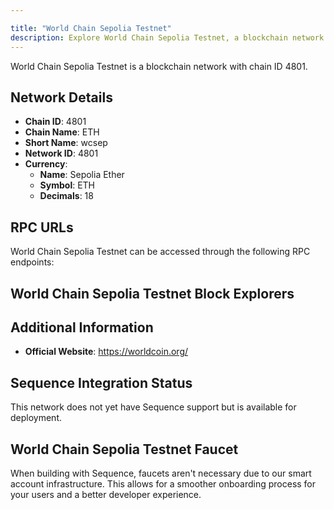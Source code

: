 ```yaml
---

title: "World Chain Sepolia Testnet"
description: Explore World Chain Sepolia Testnet, a blockchain network with chain ID 4801. Learn about its native currency, Sepolia Ether, and how to interact with the network.
---
```




World Chain Sepolia Testnet is a blockchain network with chain ID 4801.

## Network Details

- **Chain ID**: 4801
- **Chain Name**: ETH
- **Short Name**: wcsep
- **Network ID**: 4801
- **Currency**: 
  - **Name**: Sepolia Ether
  - **Symbol**: ETH
  - **Decimals**: 18

## RPC URLs

World Chain Sepolia Testnet can be accessed through the following RPC endpoints:



## World Chain Sepolia Testnet Block Explorers



## Additional Information

- **Official Website**: https://worldcoin.org/

## Sequence Integration Status

This network does not yet have Sequence support but is available for deployment.

## World Chain Sepolia Testnet Faucet

When building with Sequence, faucets aren't necessary due to our smart account infrastructure. This allows for a smoother onboarding process for your users and a better developer experience.
